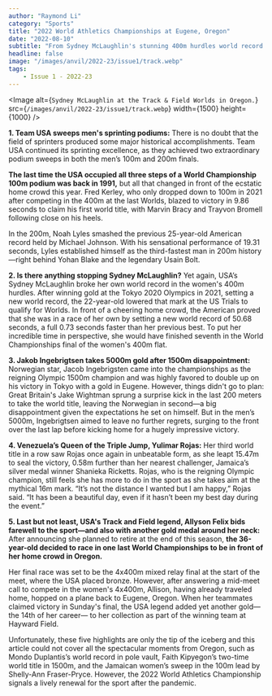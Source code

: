 ```yaml
---
author: "Raymond Li"
category: "Sports"
title: "2022 World Athletics Championships at Eugene, Oregon"
date: "2022-08-10"
subtitle: "From Sydney McLaughlin's stunning 400m hurdles world record to Yulimar Rojas’s third consecutive world triple jump title, here are some of the highlights from the Track & Field Worlds in Oregon."
headline: false
image: "/images/anvil/2022-23/issue1/track.webp"
tags:
    - Issue 1 - 2022-23
---
```


<Image
	alt={`Sydney McLaughlin at the Track & Field Worlds in Oregon.`}
	src={`/images/anvil/2022-23/issue1/track.webp`}
    width={1500}
    height={1000}
/>

**1. Team USA sweeps men's sprinting podiums:** There is no doubt that the field of sprinters produced some major historical accomplishments. Team USA continued its sprinting excellence, as they achieved two extraordinary podium sweeps in both the men’s 100m and 200m finals. 

**The last time the USA occupied all three steps of a World Championship 100m podium was back in 1991,** but all that changed in front of the ecstatic home crowd this year. Fred Kerley, who only dropped down to 100m in 2021 after competing in the 400m at the last Worlds, blazed to victory in 9.86 seconds to claim his first world title, with Marvin Bracy and Trayvon Bromell following close on his heels.

In the 200m, Noah Lyles smashed the previous 25-year-old American record held by Michael Johnson. With his sensational performance of 19.31 seconds, Lyles established himself as the third-fastest man in 200m history—right behind Yohan Blake and the legendary Usain Bolt. 

**2. Is there anything stopping Sydney McLaughlin?** Yet again, USA’s Sydney McLaughlin broke her own world record in the women's 400m hurdles. After winning gold at the Tokyo 2020 Olympics in 2021, setting a new world record, the 22-year-old lowered that mark at the US Trials to qualify for Worlds. In front of a cheering home crowd, the American proved that she was in a race of her own by setting a new world record of 50.68 seconds, a full 0.73 seconds faster than her previous best. To put her incredible time in perspective, she would have finished seventh in the World Championships final of the women's 400m flat.

**3. Jakob Ingebrigtsen takes 5000m gold after 1500m disappointment:** Norwegian star, Jacob Ingebrigsten came into the championships as the reigning Olympic 1500m champion and was highly favored to double up on his victory in Tokyo with a gold in Eugene. However, things didn't go to plan: Great Britain's Jake Wightman sprung a surprise kick in the last 200 meters to take the world title, leaving the Norwegian in second—a big disappointment given the expectations he set on himself. But in the men’s 5000m, Ingebrigtsen aimed to leave no further regrets, surging to the front over the last lap before kicking home for a hugely impressive victory. 

**4. Venezuela’s Queen of the Triple Jump, Yulimar Rojas:** Her third world title in a row saw Rojas once again in unbeatable form, as she leapt 15.47m to seal the victory, 0.58m further than her nearest challenger, Jamaica’s silver medal winner Shanieka Ricketts. Rojas, who is the reigning Olympic champion, still feels she has more to do in the sport as she takes aim at the mythical 16m mark. “It’s not the distance I wanted but I am happy,” Rojas said. “It has been a beautiful day, even if it hasn’t been my best day during the event.”

**5. Last but not least, USA's Track and Field legend, Allyson Felix bids farewell to the sport—and also with another gold medal around her neck:** After announcing she planned to retire at the end of this season, **the 36-year-old decided to race in one last World Championships to be in front of her home crowd in Oregon.**

Her final race was set to be the 4x400m mixed relay final at the start of the meet, where the USA placed bronze. However, after answering a mid-meet call to compete in the women's 4x400m, Allison, having already traveled home, hopped on a plane back to Eugene, Oregon. When her teammates claimed victory in Sunday's final, the USA legend added yet another gold—the 14th of her career— to her collection as part of the winning team at Hayward Field.

	

Unfortunately, these five highlights are only the tip of the iceberg and this article could not cover all the spectacular moments from Oregon, such as Mondo Duplantis’s world record in pole vault, Faith Kipyegon’s two-time world title in 1500m, and the Jamaican women’s sweep in the 100m lead by Shelly-Ann Fraser-Pryce. However, the 2022 World Athletics Championship signals a lively renewal for the sport after the pandemic.